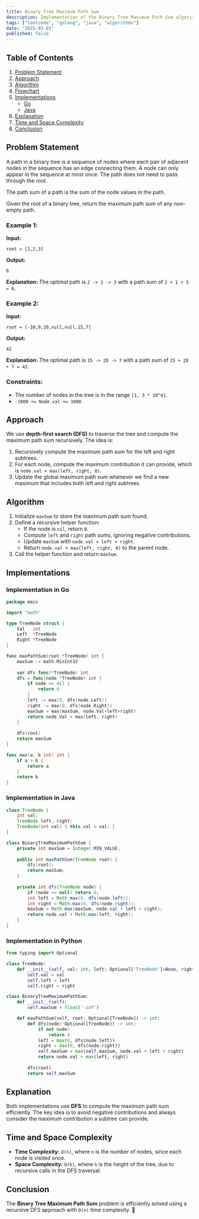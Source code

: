 ```yaml
---
title: Binary Tree Maximum Path Sum
description: Implementation of the Binary Tree Maximum Path Sum algorithm with Go and Java.
tags: ["leetcode", "golang", "java", "algorithms"]
date: "2025-03-03"
published: false
---
```


## Table of Contents

1. [Problem Statement](#problem-statement)
2. [Approach](#approach)
3. [Algorithm](#algorithm)
4. [Flowchart](#flowchart)
5. [Implementations](#implementations)
   - [Go](#implementation-in-go)
   - [Java](#implementation-in-java)
6. [Explanation](#explanation)
7. [Time and Space Complexity](#time-and-space-complexity)
8. [Conclusion](#conclusion)

## Problem Statement

A path in a binary tree is a sequence of nodes where each pair of adjacent nodes in the sequence has an edge connecting them. A node can only appear in the sequence at most once. The path does not need to pass through the root.

The path sum of a path is the sum of the node values in the path.

Given the root of a binary tree, return the maximum path sum of any non-empty path.

### Example 1:

**Input:**
```
root = [1,2,3]
```
**Output:**
```
6
```
**Explanation:** The optimal path is `2 -> 1 -> 3` with a path sum of `2 + 1 + 3 = 6`.

### Example 2:

**Input:**
```
root = [-10,9,20,null,null,15,7]
```
**Output:**
```
42
```
**Explanation:** The optimal path is `15 -> 20 -> 7` with a path sum of `15 + 20 + 7 = 42`.

### Constraints:

- The number of nodes in the tree is in the range `[1, 3 * 10^4]`.
- `-1000 <= Node.val <= 1000`

## Approach

We use **depth-first search (DFS)** to traverse the tree and compute the maximum path sum recursively. The idea is:

1. Recursively compute the maximum path sum for the left and right subtrees.
2. For each node, compute the maximum contribution it can provide, which is `node.val + max(left, right, 0)`.
3. Update the global maximum path sum whenever we find a new maximum that includes both left and right subtrees.

## Algorithm

1. Initialize `maxSum` to store the maximum path sum found.
2. Define a recursive helper function:
   - If the node is `nil`, return `0`.
   - Compute `left` and `right` path sums, ignoring negative contributions.
   - Update `maxSum` with `node.val + left + right`.
   - Return `node.val + max(left, right, 0)` to the parent node.
3. Call the helper function and return `maxSum`.

## Implementations

### Implementation in Go

```go
package main

import "math"

type TreeNode struct {
    Val   int
    Left  *TreeNode
    Right *TreeNode
}

func maxPathSum(root *TreeNode) int {
    maxSum := math.MinInt32
    
    var dfs func(*TreeNode) int
    dfs = func(node *TreeNode) int {
        if node == nil {
            return 0
        }
        left := max(0, dfs(node.Left))
        right := max(0, dfs(node.Right))
        maxSum = max(maxSum, node.Val+left+right)
        return node.Val + max(left, right)
    }
    
    dfs(root)
    return maxSum
}

func max(a, b int) int {
    if a > b {
        return a
    }
    return b
}
```

### Implementation in Java

```java
class TreeNode {
    int val;
    TreeNode left, right;
    TreeNode(int val) { this.val = val; }
}

class BinaryTreeMaximumPathSum {
    private int maxSum = Integer.MIN_VALUE;
    
    public int maxPathSum(TreeNode root) {
        dfs(root);
        return maxSum;
    }
    
    private int dfs(TreeNode node) {
        if (node == null) return 0;
        int left = Math.max(0, dfs(node.left));
        int right = Math.max(0, dfs(node.right));
        maxSum = Math.max(maxSum, node.val + left + right);
        return node.val + Math.max(left, right);
    }
}
```

### Implementation in Python

```python
from typing import Optional

class TreeNode:
    def __init__(self, val: int, left: Optional['TreeNode']=None, right: Optional['TreeNode']=None):
        self.val = val
        self.left = left
        self.right = right

class BinaryTreeMaximumPathSum:
    def __init__(self):
        self.maxSum = float('-inf')

    def maxPathSum(self, root: Optional[TreeNode]) -> int:
        def dfs(node: Optional[TreeNode]) -> int:
            if not node:
                return 0
            left = max(0, dfs(node.left))
            right = max(0, dfs(node.right))
            self.maxSum = max(self.maxSum, node.val + left + right)
            return node.val + max(left, right)
        
        dfs(root)
        return self.maxSum
```


## Explanation

Both implementations use **DFS** to compute the maximum path sum efficiently. The key idea is to avoid negative contributions and always consider the maximum contribution a subtree can provide.

## Time and Space Complexity

- **Time Complexity:** `O(n)`, where `n` is the number of nodes, since each node is visited once.
- **Space Complexity:** `O(h)`, where `h` is the height of the tree, due to recursive calls in the DFS traversal.

## Conclusion

The **Binary Tree Maximum Path Sum** problem is efficiently solved using a recursive DFS approach with `O(n)` time complexity. 🚀

